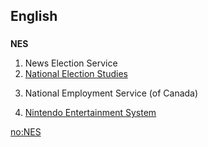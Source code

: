 {{see|nes|ness|Nes|Ness|-ness}}
==English==

==={{initialism}}===
'''NES'''

# News Election Service
# [[National Election Studies]]
# {{Canada}} National Employment Service (of Canada)
# {{video games}} [[w:Nintendo Entertainment System|Nintendo Entertainment System]]

[[no:NES]]